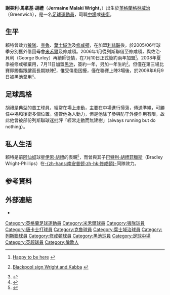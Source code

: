 {{noteTA|G1=足球
|T=zh-hans:杰梅尼·赖特; zh-hk:謝美利·胡禮;
|1=zh-hans:南安普顿; zh-hk:修咸頓;
|2=zh-hans:杰梅尼·赖特; zh-hk:謝美利·胡禮;
|3=zh-hans:赖特; zh-hk:胡禮;
|4=zh-hans:利兹联; zh-hk:列斯聯;
|5=zh-hans:杰梅尼·马拿基·赖特; zh-hk:謝美利·馬拿基·胡禮;
|6=zh-hans:米尔沃尔; zh-hk:米禾爾;
|7=zh-hans:唐卡斯特; zh-hk:唐卡士打;
|8=zh-hans:伊普斯维奇; zh-hk:葉士域治;
|9=zh-hans:南安普顿; zh-hk:修咸頓;
|10=zh-hans:阿森纳; zh-hk:阿仙奴;

|11=zh-cn:布拉德利·赖特-菲利浦斯; zh-tw:布拉德利·萊特-菲利普斯; zh-hk:巴特利·胡禮菲臘斯;

}}
{{Football player infobox 
| playername = 謝美利·胡禮<br />''Jermaine Wright'' 
| image    =  
| fullname = Jermaine Malaki Wright  
| nickname = 
| dateofbirth = {{birth date and age|1975|10|21}}
| cityofbirth = [[格林威治|格林威治]] 
| countryofbirth = [[英格蘭|英格蘭]] 
| currentclub  = --
| clubnumber = -- 
| position = [[中場|中場]]、[[後衛_(足球)|後衛]] 
| youthyears = 
| youthclubs = 
| years = 1992-94 <br>1994-98<br>1996<br>1998-99<br>1999-04<br>2004-06<br>2005<br>2006<br>2006-08<br>2008-09
| clubs = [[米尔沃尔足球俱乐部|米禾爾]]<br>[[伍尔弗汉普顿流浪足球俱乐部|狼隊]]<br>→ [[唐卡斯特足球俱乐部|唐卡士打]]<br>[[克鲁足球俱乐部|克魯]] <br>[[伊普斯维奇城足球俱乐部|葉士域治]] <br>[[利兹联足球俱乐部|列斯聯]] <br>→ [[米尔沃尔足球俱乐部|米禾爾]]<br>→ [[南安普顿足球俱乐部|修咸頓]]<br>[[南安普顿足球俱乐部|修咸頓]]<br>[[黑池足球俱乐部|黑池]]
| caps(goals) = {{0}}{{0}}0 {{0}}(0) <br> {{0}}20 {{0}}(0) <br> {{0}}13 {{0}}(0) <br> {{0}}49 {{0}}(5) <br> 184 (10) <br> {{0}}38 {{0}}(3) <br> {{0}}15 {{0}}(2) <br> {{0}}13 {{0}}(0) <br> {{0}}78 {{0}}(1) <br> {{0}}{{0}}3 {{0}}(0) 
| nationalyears =  
| nationalteam = 
| nationalcaps(goals) =  
| pcupdate = 2009年6月10日 (三) 00:44 (UTC)
| ntupdate =  
}}
'''謝美利·馬拿基·胡禮'''（'''Jermaine Malaki Wright'''，{{bd|1975年|10月21日|catIdx=Wright, Jermaine}}）出生於[[英格蘭|英格蘭]][[格林威治|格林威治]]（Greenwich），是一名[[足球|足球]][[運動員|運動員]]，司職[[中場|中場]]或[[後衛_(足球)|後衛]]。

==生平==
賴特曾效力[[伍尔弗汉普顿流浪足球俱乐部|狼隊]]、[[克鲁足球俱乐部|克魯]]、[[伊普斯维奇城足球俱乐部|葉士域治]]及[[南安普顿足球俱乐部|修咸頓]]，在加盟[[利兹联足球俱乐部|利兹联]]後，於2005/06年球季分別獲外借回母會[[米尔沃尔足球俱乐部|米禾爾]]及修咸頓。2006年1月從列斯聯借至修咸頓，與佐治·貝利（George Burley）再續師徒情，在7月10日正式簽約兩年加盟<small><ref>{{en}} [http://www.saintsfc.co.uk/articles/article.php?page_id=7147 Happy to be here] {{Wayback|url=http://www.saintsfc.co.uk/articles/article.php?page_id=7147 |date=20070311012534 }}</ref></small>。2008年夏季被修咸頓棄用，7月11日加盟[[黑池足球俱乐部|黑池]]，簽約一年，另加一年生約<small><ref>{{en}} [http://news.bbc.co.uk/sport2/hi/football/teams/b/blackpool/7502642.stm Blackpool sign Wright and Kabba] {{Wayback|url=http://news.bbc.co.uk/sport2/hi/football/teams/b/blackpool/7502642.stm |date=20191217151608 }}</ref></small>。但僅在第三場比賽即觸傷跟腱而長期缺陣<small><ref>{{cite news 
 |language=en 
 |title=Midfield Blow For Pool 
 |publisher=黑池官網 
 |url=http://www.blackpoolfc.premiumtv.co.uk/page/NewsDetail/0,,10432~1403669,00.html 
 |date=2008-09-25 
 |accessdate=2009-05-04 
 |deadurl=yes 
 |archiveurl=https://web.archive.org/web/20080926123531/http://www.blackpoolfc.premiumtv.co.uk/page/NewsDetail/0%2C%2C10432~1403669%2C00.html 
 |archivedate=2008-09-26 
 }}</ref></small>，惟受傷患困擾，僅在聯賽上陣3場後，於2009年6月9日被黑池棄用<small><ref>{{cite news |language=en |url=http://news.bbc.co.uk/sport2/hi/football/teams/b/blackpool/8091509.stm |title=Blackpool release eight players |publisher=[[BBC|BBC]] Sport |date=2009-06-09 |accessdate=2009-06-10 |archive-date=2010-09-07 |archive-url=https://web.archive.org/web/20100907061858/http://news.bbc.co.uk/sport2/hi/football/teams/b/blackpool/8091509.stm |dead-url=no }}</ref></small>。

==足球風格==
胡禮是典型的苦工球員，經常在場上走動，主要在中場進行掃蕩，傳送準繩，可勝任中埸和後衛多個位置。儘管他為人勤力，但是他除了參與防守外便作用有限，故此他曾被部份列斯聯球迷批評「經常走動而無建樹」（always running but do nothing）。

==私人生活==
賴特是前[[阿森纳足球俱乐部|阿仙奴]]球星[[伊恩·胡禮|伊恩·胡禮]]的表親<small><ref>{{en}} 
{{cite news 
  | last = Moore
  | first = Glenn 
  | title = FA set to bring in Howe
  | publisher = [[The_Independent|The Independent]]
  | date = 1994-12-24
  | url = http://findarticles.com/p/articles/mi_qn4158/is_19941224/ai_n14854918
  | accessdate = 2008-09-25}}</ref></small>，而曾與其子[[巴特利·胡禮菲臘斯|巴特利·胡禮菲臘斯]]（Bradley Wright-Phillips）在[[南安普顿足球俱乐部|-{zh-hans:南安普顿;zh-hk:修咸頓}-]]同隊效力。

==参考資料==
{{reflist}}

==外部連結==
* {{soccerbase|8720}}

{{DEFAULTSORT:Wright, Jermaine}}
[[Category:英格蘭足球運動員|Category:英格蘭足球運動員]]
[[Category:米禾爾球員|Category:米禾爾球員]]
[[Category:狼隊球員|Category:狼隊球員]]
[[Category:唐卡士打球員|Category:唐卡士打球員]]
[[Category:克魯球員|Category:克魯球員]]
[[Category:葉士域治球員|Category:葉士域治球員]]
[[Category:列斯聯球員|Category:列斯聯球員]]
[[Category:修咸頓球員|Category:修咸頓球員]]
[[Category:黑池球員|Category:黑池球員]]
[[Category:足球中場|Category:足球中場]]
[[Category:英超球員|Category:英超球員]]
[[Category:倫敦人|Category:倫敦人]]